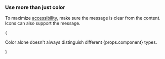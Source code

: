 ### Use more than just color

To maximize [accessibility](/foundation/accessibility/),
make sure the message is clear from the content.
Icons can also support the message.

{<p>Color alone doesn't always distinguish different {props.component} types.</p>}
